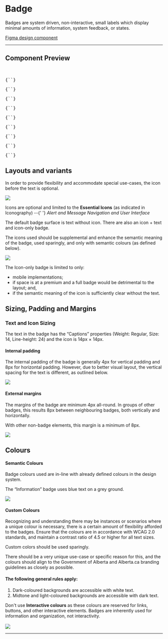 

<Meta title="Components/Badge" />

# Badge

Badges are system driven, non-interactive, small labels
which display minimal amounts of information, system feedback, or states.

[Figma design component](https://www.figma.com/file/qWGWDvULAAZuVaDpXCRzqP/DS-Website?node-id=820%3A11807)

<hr />

## Component Preview

<Story name="Badge with icon and text">
  <goa-badge type="information" content="Information" icon />
  &nbsp;
  <goa-badge type="success" content="Success" icon />
  &nbsp;
  <goa-badge type="warning" content="Warning" icon />
  &nbsp;
  <goa-badge type="emergency" content="Emergency" icon />
  &nbsp;
  <goa-badge type="dark" content="Dark" icon />
  &nbsp;
  <goa-badge type="midtone" content="Midtone" icon />
  &nbsp;
  <goa-badge type="light" content="Light" icon />
  &nbsp;
</Story>

<Story name="Badge with text only">
  <goa-badge type="information" content="Information" />
  &nbsp;
  <goa-badge type="success" content="Success" />
  &nbsp;
  <goa-badge type="warning" content="Warning" />
  &nbsp;
  <goa-badge type="emergency" content="Emergency" />
  &nbsp;
  <goa-badge type="dark" content="Dark" />
  &nbsp;
  <goa-badge type="midtone" content="Midtone" />
  &nbsp;
  <goa-badge type="light" content="Light" />
</Story>

<Story name="Badge with icon only">
  <goa-badge type="information" icon />
  &nbsp;
  <goa-badge type="success" icon />
  &nbsp;
  <goa-badge type="warning" icon />
  &nbsp;
  <goa-badge type="emergency" icon />
  &nbsp;
  <goa-badge type="dark" icon />
  &nbsp;
  <goa-badge type="midtone" icon />
  &nbsp;
  <goa-badge type="light" icon />
</Story>

<Tabs>
  <Tab label="Web Component">
    <pre>{`<goa-badge type="warning" content="Warning" icon />`}</pre>
    <pre>{`<goa-badge type="warning" content="Warning" />`}</pre>
    <pre>{`<goa-badge type="warning" icon />`}</pre>
  </Tab>
  <Tab label="Angular">
    <pre>{`<goa-badge type="warning" content="Warning" icon />`}</pre>
    <pre>{`<goa-badge type="warning" content="Warning" />`}</pre>
    <pre>{`<goa-badge type="warning" icon />`}</pre>
  </Tab>
  <Tab label="React">
    <pre>{`<GoABadge type="warning" content="Warning" icon />`}</pre>
    <pre>{`<GoABadge type="warning" content="Warning" />`}</pre>
    <pre>{`<GoABadge type="warning" icon />`}</pre>
  </Tab>
</Tabs>

## Layouts and variants

In order to provide flexibility and accommodate special use-cases, the icon before the text is optional.

![](.images/2022-02-08-13-31-13.png)

<Note type="best-practices">
  Icons are optional and limited to the <strong>Essential Icons</strong> (as
  indicated in Iconography) --{' '}
  <i>Alert and Message Navigation and User Interface</i>
</Note>

The default badge surface is text without icon.
There are also an icon + text and icon-only badge.

The icons used should be supplemental and enhance the semantic meaning of the badge, used sparingly, and only with semantic colours (as defined below).

![](.images/2022-02-08-14-28-51.png)

<Note type="caution">
  The Icon-only badge is limited to only:
  <ul>
    <li>mobile implementations;</li>
    <li>
      if space is at a premium and a full badge would be detrimental to the
      layout; and,
    </li>
    <li>
      if the semantic meaning of the icon is sufficiently clear without the
      text.
    </li>
  </ul>
</Note>

## Sizing, Padding and Margins

### Text and Icon Sizing

The text in the badge has the “Captions” properties (Weight: Regular, Size: 14, Line-height: 24) and the icon is 14px × 14px.

<goa-badge type="information" content="Information" icon />

#### Internal padding

The internal padding of the badge is generally 4px for vertical padding and 8px for horizontal padding. However, due to better visual layout, the vertical spacing for the text is different, as outlined below.

![](.images/2022-02-08-14-46-38.png)

#### External margins

The margins of the badge are minimum 4px all-round. In groups of other badges, this results 8px between neighbouring badges, both vertically and horizontally.

With other non-badge elements, this margin is a minimum of 8px.

![](.images/2022-02-08-14-47-57.png)

## Colours

#### Semantic Colours

Badge colours used are in-line with already defined colours in the design system.

The “Information” badge uses blue text on a grey ground.

![](.images/2022-02-08-14-48-54.png)

#### Custom Colours

Recognizing and understanding there may be instances or scenarios where a unique colour is necessary, there is a certain amount of flexibility afforded to the badges. Ensure that the colours are in accordance with WCAG 2.0 standards, and maintain a contrast ratio of 4.5 or higher for all text sizes.

<Note type="caution">
  Custom colors should be used sparingly.

There should be a very unique use-case or specific reason for this, and the colours should align to the Government of Alberta and Alberta.ca branding guidelines as closely as possible.

</Note>

#### The following general rules apply:

1. Dark-coloured backgrounds are accessible with white text.
2. Midtone and light-coloured backgrounds are accessible with dark text.

<Note type="dont">
  Don't use <strong>Interactive colours</strong> as these colours are reserved
  for links, buttons, and other interactive elements. Badges are inherently used
  for information and organization, not interactivity.
  <br />
  <br />
  <img src=".images/2022-02-08-14-52-01.png" />
</Note>

---

<SupportInfo />
